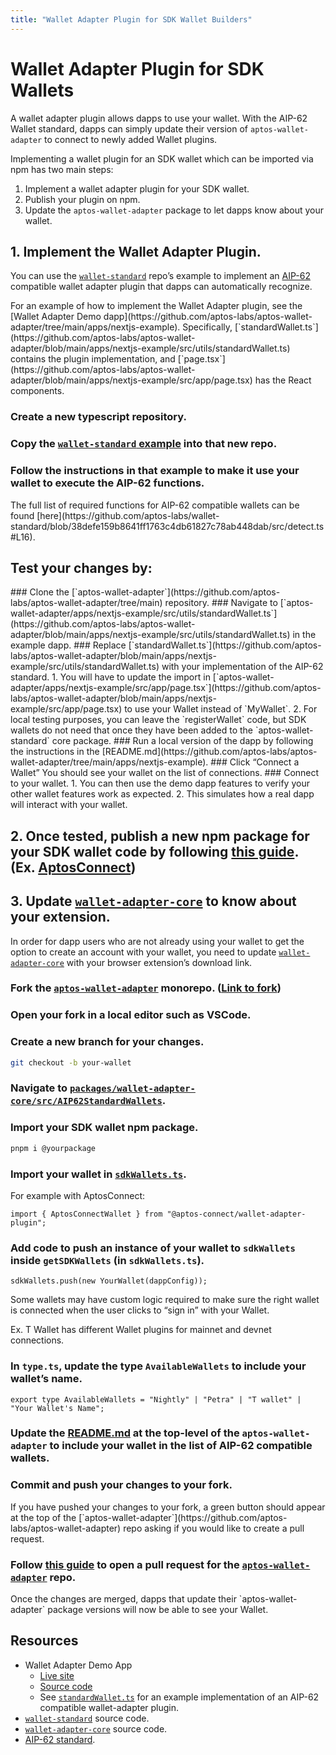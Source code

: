 ```yaml
---
title: "Wallet Adapter Plugin for SDK Wallet Builders"
---
```



# Wallet Adapter Plugin for SDK Wallets

A wallet adapter plugin allows dapps to use your wallet. With the AIP-62 Wallet standard, dapps can simply update their version of `aptos-wallet-adapter` to connect to newly added Wallet plugins. 

Implementing a wallet plugin for an SDK wallet which can be imported via npm has two main steps:

1. Implement a wallet adapter plugin for your SDK wallet.
2. Publish your plugin on npm.
3. Update the `aptos-wallet-adapter` package to let dapps know about your wallet. 

## 1. Implement the Wallet Adapter Plugin.

You can use the [`wallet-standard`](https://github.com/aptos-labs/wallet-standard) repo’s example to implement an [AIP-62](https://github.com/aptos-foundation/AIPs/blob/main/aips/aip-62.md) compatible wallet adapter plugin that dapps can automatically recognize.

<Callout type="info">
For an example of how to implement the Wallet Adapter plugin, see the [Wallet Adapter Demo dapp](https://github.com/aptos-labs/aptos-wallet-adapter/tree/main/apps/nextjs-example). Specifically, [`standardWallet.ts`](https://github.com/aptos-labs/aptos-wallet-adapter/blob/main/apps/nextjs-example/src/utils/standardWallet.ts) contains the plugin implementation, and [`page.tsx`](https://github.com/aptos-labs/aptos-wallet-adapter/blob/main/apps/nextjs-example/src/app/page.tsx) has the React components.
</Callout>

<Steps>

### Create a new typescript repository.

### Copy the [`wallet-standard` example](https://github.com/aptos-labs/wallet-standard/blob/main/example/wallet.ts) into that new repo.

### Follow the instructions in that example to make it use your wallet to execute the AIP-62 functions.

<Callout type="info">
The full list of required functions for AIP-62 compatible wallets can be found [here](https://github.com/aptos-labs/wallet-standard/blob/38defe159b8641ff1763c4db61827c78ab448dab/src/detect.ts#L16).
</Callout>
</Steps>

## Test your changes by:

<Steps>
### Clone the [`aptos-wallet-adapter`](https://github.com/aptos-labs/aptos-wallet-adapter/tree/main) repository.
### Navigate to [`aptos-wallet-adapter/apps/nextjs-example/src/utils/standardWallet.ts`](https://github.com/aptos-labs/aptos-wallet-adapter/blob/main/apps/nextjs-example/src/utils/standardWallet.ts) in the example dapp.
### Replace [`standardWallet.ts`](https://github.com/aptos-labs/aptos-wallet-adapter/blob/main/apps/nextjs-example/src/utils/standardWallet.ts) with your implementation of the AIP-62 standard.
1. You will have to update the import in [`aptos-wallet-adapter/apps/nextjs-example/src/app/page.tsx`](https://github.com/aptos-labs/aptos-wallet-adapter/blob/main/apps/nextjs-example/src/app/page.tsx) to use your Wallet instead of `MyWallet`.
2. For local testing purposes, you can leave the `registerWallet` code, but SDK wallets do not need that once they have been added to the `aptos-wallet-standard` core package.
### Run a local version of the dapp by following the instructions in the [README.md](https://github.com/aptos-labs/aptos-wallet-adapter/tree/main/apps/nextjs-example).
### Click “Connect a Wallet”
You should see your wallet on the list of connections.
### Connect to your wallet.
  1. You can then use the demo dapp features to verify your other wallet features work as expected.
  2. This simulates how a real dapp will interact with your wallet.
</Steps>

## 2. Once tested, publish a new npm package for your SDK wallet code by following [this guide](https://docs.npmjs.com/creating-and-publishing-scoped-public-packages). (Ex. [AptosConnect](https://www.npmjs.com/package/@aptos-connect/wallet-adapter-plugin))

## 3. Update [`wallet-adapter-core`](https://github.com/aptos-labs/aptos-wallet-adapter/tree/main/packages/wallet-adapter-core) to know about your extension.

In order for dapp users who are not already using your wallet to get the option to create an account with your wallet, you need to update [`wallet-adapter-core`](https://github.com/aptos-labs/aptos-wallet-adapter/tree/main/packages/wallet-adapter-core) with your browser extension’s download link. 

<Steps>

### Fork the [`aptos-wallet-adapter`](https://github.com/aptos-labs/aptos-wallet-adapter) monorepo. ([Link to fork](https://github.com/aptos-labs/aptos-wallet-adapter/fork))

### Open your fork in a local editor such as VSCode.

### Create a new branch for your changes.

```bash filename="Terminal"
git checkout -b your-wallet
```

### Navigate to [`packages/wallet-adapter-core/src/AIP62StandardWallets`](https://github.com/aptos-labs/aptos-wallet-adapter/tree/main/packages/wallet-adapter-core/src/AIP62StandardWallets).

### Import your SDK wallet npm package.

```bash filename="Terminal"
pnpm i @yourpackage
```

### Import your wallet in [`sdkWallets.ts`](https://github.com/aptos-labs/aptos-wallet-adapter/blob/main/packages/wallet-adapter-core/src/AIP62StandardWallets/sdkWallets.ts).

For example with AptosConnect:

```tsx filename="Example.tsx"
import { AptosConnectWallet } from "@aptos-connect/wallet-adapter-plugin";
```

### Add code to push an instance of your wallet to `sdkWallets` inside `getSDKWallets` (in `sdkWallets.ts`).

```tsx filename="Example.tsx"
sdkWallets.push(new YourWallet(dappConfig));
```

<Callout type="warning">
Some wallets may have custom logic required to make sure the right wallet is connected when the user clicks to “sign in” with your Wallet. 

Ex. T Wallet has different Wallet plugins for mainnet and devnet connections.
</Callout>

### In `type.ts`, update the type `AvailableWallets` to include your wallet’s name.

```tsx filename="Example.tsx"
export type AvailableWallets = "Nightly" | "Petra" | "T wallet" | "Your Wallet's Name";
```

### Update the [README.md](https://github.com/aptos-labs/aptos-wallet-adapter/blob/main/README.md) at the top-level of the `aptos-wallet-adapter` to include your wallet in the list of AIP-62 compatible wallets.

### Commit and push your changes to your fork.

<Callout type="info">
If you have pushed your changes to your fork, a green button should appear at the top of the [`aptos-wallet-adapter`](https://github.com/aptos-labs/aptos-wallet-adapter) repo asking if you would like to create a pull request.
</Callout>

### Follow [this guide](https://github.com/aptos-labs/aptos-wallet-adapter/blob/main/CONTRIBUTING.md#creating-a-pull-request) to open a pull request for the [`aptos-wallet-adapter`](https://github.com/aptos-labs/aptos-wallet-adapter) repo.

<Callout type="info">
Once the changes are merged, dapps that update their `aptos-wallet-adapter` package versions will now be able to see your Wallet.
</Callout>

</Steps>

## Resources
- Wallet Adapter Demo App
    - [Live site](https://aptos-labs.github.io/aptos-wallet-adapter)
    - [Source code](https://github.com/aptos-labs/aptos-wallet-adapter/tree/main/apps/nextjs-example)
    - See [`standardWallet.ts`](https://github.com/aptos-labs/aptos-wallet-adapter/blob/main/apps/nextjs-example/src/utils/standardWallet.ts) for an example implementation of an AIP-62 compatible wallet-adapter plugin.
- [`wallet-standard`](https://github.com/aptos-labs/wallet-standard) source code.
- [`wallet-adapter-core`](https://github.com/aptos-labs/aptos-wallet-adapter/tree/main/packages/wallet-adapter-core) source code.
- [AIP-62 standard](https://github.com/aptos-foundation/AIPs/blob/main/aips/aip-62.md).
